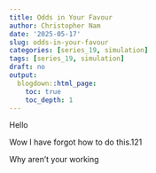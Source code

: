 ---
title: Odds in Your Favour
author: Christopher Nam
date: '2025-05-17'
slug: odds-in-your-favour
categories: [series_19, simulation]
tags: [series_19, simulation]
draft: no
output:
  blogdown::html_page:
    toc: true
    toc_depth: 1
---

Hello

Wow I have forgot how to do this.121

Why aren't your working